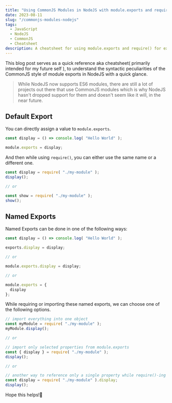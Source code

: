 ```yaml
---
title: "Using CommonJS Modules in NodeJS with module.exports and require() | Cheatsheet"
date: 2023-08-11
slug: "/commonjs-modules-nodejs"
tags:
  - JavaScript
  - NodeJS
  - CommonJS
  - Cheatsheet
description: A cheatsheet for using module.exports and require() for exporting and importing CommonJS modules in NodeJS.
---
```


This blog post serves as a quick reference aka cheatsheet( primarily intended for my future self ), to understand the syntactic peculiarities of the CommonJS style of module exports in NodeJS with a quick glance.

> While NodeJS now supports ES6 modules, there are still a lot of projects out there that use CommonJS modules which is why NodeJS hasn't dropped support for them and doesn't seem like it will, in the near future.

## Default Export

You can directly assign a value to `module.exports`.

```js title=my-module.js
const display = () => console.log( "Hello World" );

module.exports = display;
```

And then while using `require()`, you can either use the same name or a different one.

```js
const display = require( "./my-module" );
display();

// or

const show = require( "./my-module" );
show();
```

## Named Exports

Named Exports can be done in one of the following ways:

```js title=my-module.js
const display = () => console.log( "Hello World" );

exports.display = display;

// or

module.exports.display = display;

// or

module.exports = {
  display
};
```

While requiring or importing these named exports, we can choose one of the following options.

```js
// import everything into one object
const myModule = require( "./my-module" );
myModule.display();

// or

// import only selected properties from module.exports
const { display } = require( "./my-module" );
display();

// or

// another way to reference only a single property while require()-ing  
const display = require( "./my-module" ).display;
display();
```

Hope this helps!🙏